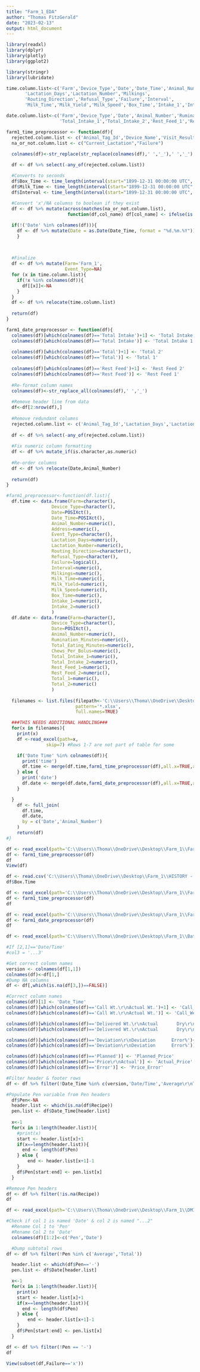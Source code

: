 ---
title: "Farm_1_EDA"
author: "Thomas FitzGerald"
date: "2023-02-13"
output: html_document
---

```{r}
library(readxl)
library(dplyr)
library(plotly)
library(ggplot2)

library(stringr)
library(lubridate)
```

```{r}

time.column.list<-c('Farm','Device_Type','Date','Date_Time','Animal_Number','Address','Event_Type',
       'Lactation_Days','Lactation_Number','Milkings',
       'Routing_Direction','Refusal_Type','Failure','Interval',
       'Milk_Time','Milk_Yield','Milk_Speed','Box_Time','Intake_1','Intake_2')

date.column.list<-c('Farm','Device_Type','Date','Animal_Number','Rumination_Minutes','Total_Eating_Minutes','Chews_Per_Bolus',
                    'Total_Intake_1','Total_Intake_2','Rest_Feed_1','Rest_Feed_2','Total_1','Total_2')

farm1_time_preprocessor <- function(df){
  rejected.column.list <- c('Animal_Tag_Id','Device_Name','Visit_Result')
  na_or_not.column.list <- c("Current_Lactation","Failure")
  
  colnames(df)<-str_replace(str_replace(colnames(df),' ','_'),' ','_')

  df <- df %>% select(-any_of(rejected.column.list))

  #Converts to seconds
  df$Box_Time <- time_length(interval(start="1899-12-31 00:00:00 UTC", end=df$Box_Time)) /60 #Assumed minute:second
  df$Milk_Time <- time_length(interval(start="1899-12-31 00:00:00 UTC", end=df$Milk_Time)) /60 #Assumed minute:second
  df$Interval <- time_length(interval(start="1899-12-31 00:00:00 UTC", end=df$Interval)) #Assumed hour:minute
  
  #Convert 'x'/NA columns to boolean if they exist
  df <- df %>% mutate(across(matches(na_or_not.column.list),
                       function(df,col_name) df[col_name] <- ifelse(is.na(df[col_name]),0,1)))

  if(!('Date' %in% colnames(df))){
    df <- df %>% mutate(Date = as.Date(Date_Time, format = "%d.%m.%Y"))
    }
  

  
  #Finalize
  df <- df %>% mutate(Farm='Farm_1',
                      Event_Type=NA)
  for (x in time.column.list){
    if(!x %in% colnames(df)){
      df[[x]]<-NA
    }
  }
  df <- df %>% relocate(time.column.list)
  
  return(df)
}

farm1_date_preprocessor <- function(df){
  colnames(df)[which(colnames(df)=='Total Intake')+1] <- 'Total Intake 2'
  colnames(df)[which(colnames(df)=='Total Intake')] <- 'Total Intake 1'
  
  colnames(df)[which(colnames(df)=='Total')+1] <- 'Total 2'
  colnames(df)[which(colnames(df)=='Total')] <- 'Total 1'
  
  colnames(df)[which(colnames(df)=='Rest Feed')+1] <- 'Rest Feed 2'
  colnames(df)[which(colnames(df)=='Rest Feed')] <- 'Rest Feed 1'
  
  #Re-format column names
  colnames(df)<-str_replace_all(colnames(df),' ','_')
  
  #Remove header line from data
  df<-df[2:nrow(df),]
  
  #Remove redundant columns
  rejected.column.list <- c('Animal_Tag_Id','Lactation_Days','Lactation_Number')
  
  df <- df %>% select(-any_of(rejected.column.list))
  
  #Fix numeric column formatting
  df <- df %>% mutate_if(is.character,as.numeric)
  
  #Re-order columns
  df <- df %>% relocate(Date,Animal_Number)
  
  return(df)
}
```

```{r}
#farm1_preprocessor<-function(df.list){
  df.time <- data.frame(Farm=character(),
                 Device_Type=character(),
                 Date=POSIXct(),
                 Date_Time=POSIXct(),
                 Animal_Number=numeric(),
                 Address=numeric(),
                 Event_Type=character(),
                 Lactation_Days=numeric(),
                 Lactation_Number=numeric(),
                 Routing_Direction=character(),
                 Refusal_Type=character(),
                 Failure=logical(),
                 Interval=numeric(),
                 Milkings=numeric(),
                 Milk_Time=numeric(),
                 Milk_Yield=numeric(),
                 Milk_Speed=numeric(),
                 Box_Time=numeric(),
                 Intake_1=numeric(),
                 Intake_2=numeric()
                 )
  df.date <- data.frame(Farm=character(),
                 Device_Type=character(),
                 Date=POSIXct(),
                 Animal_Number=numeric(),
                 Rumination_Minutes=numeric(),
                 Total_Eating_Minutes=numeric(),
                 Chews_Per_Bolus=numeric(),
                 Total_Intake_1=numeric(),
                 Total_Intake_2=numeric(),
                 Rest_Feed_1=numeric(),
                 Rest_Feed_2=numeric(),
                 Total_1=numeric(),
                 Total_2=numeric()
                 )
  
  filenames <- list.files(filepath<-'C:\\Users\\Thoma\\OneDrive\\Desktop\\Farm_1\\',
                          pattern='*.xlsx',
                          full.names=TRUE)

  ###THIS NEEDS ADDITIONAL HANDLING###
  for(x in filenames){
    print(x)
    df <-read_excel(path=x,
               skip=7) #Rows 1-7 are not part of table for some 

    if('Date Time' %in% colnames(df)){
      print('time')
      df.time <- merge(df.time,farm1_time_preprocessor(df),all.x=TRUE,all.y=TRUE)
    } else {
      print('date')
      df.date <- merge(df.date,farm1_date_preprocessor(df),all.x=TRUE,all.y=TRUE)
    }

  }
    df <- full_join(
      df.time,
      df.date,
      by = c('Date','Animal_Number')
    )
    return(df)
#}

```


```{r}
df <- read_excel(path='C:\\Users\\Thoma\\OneDrive\\Desktop\\Farm_1\\Farm1 Milking 4.xlsx',skip=7)
df <- farm1_time_preprocessor(df)
df
View(df)
```



```{r}
df <- read.csv('C:\\Users\\Thoma\\OneDrive\\Desktop\\Farm_1\\HISTORY - Milking SHORT-1-4 days 2_17_2023.csv')
df$Box.Time

```

```{r}
df <- read_excel(path='C:\\Users\\Thoma\\OneDrive\\Desktop\\Farm_1\\Farm1 10-21-2022 Milking.xlsx',skip=7)
df <- farm1_time_preprocessor(df)
df
```

```{r}
df <- read_excel(path='C:\\Users\\Thoma\\OneDrive\\Desktop\\Farm_1\\Farm1 11-17 to 12-16-22 Feeding.xlsx',skip=7)
df <- farm1_date_preprocessor(df)
df
```
```{r}
df <- read_excel(path='C:\\Users\\Thoma\\OneDrive\\Desktop\\Farm_1\\Batch delivered history 120 days 2-17-23.xlsx')

#If [2,1]=='Date/Time'
#col3 = '...3'

#Get correct column names
version <- colnames(df[1,1])
colnames(df)<-df[1,]
#Dump NA columns
df <- df[,which(is.na(df[3,])==FALSE)]

#Correct column names
colnames(df)[1] <- 'Date_Time'
colnames(df)[which(colnames(df)=='Call Wt.\r\nActual Wt.')+1] <- 'Call_Weight_Dry'
colnames(df)[which(colnames(df)=='Call Wt.\r\nActual Wt.')] <- 'Call_Weight_Actual'

colnames(df)[which(colnames(df)=='Delivered Wt.\r\nActual       Dry\r\nWt.       Wt.')+1] <- 'Delivered_Weight_Dry'
colnames(df)[which(colnames(df)=='Delivered Wt.\r\nActual       Dry\r\nWt.       Wt.')] <- 'Delivered_Weight_Actual'

colnames(df)[which(colnames(df)=='Deviation\r\nDeviation      Error%')+1] <- 'Deviation_Error_Percent'
colnames(df)[which(colnames(df)=='Deviation\r\nDeviation      Error%')] <- 'Deviation'

colnames(df)[which(colnames(df)=='Planned')] <- 'Planned_Price'
colnames(df)[which(colnames(df)=='Price\r\nActual')] <- 'Actual_Price'
colnames(df)[which(colnames(df)=='Error')] <- 'Price_Error'

#Filter header & footer rows
df <- df %>% filter(!Date_Time %in% c(version,'Date/Time','Average\r\nTotal'))

#Populate Pen variable from Pen headers
  df$Pen<-NA
  header.list <- which(is.na(df$Recipe))
  pen.list <- df$Date_Time[header.list]
  
  x<-1
  for(x in 1:length(header.list)){
    #print(x)
    start <- header.list[x]+1
    if(x==length(header.list)){
      end <- length(df$Pen)
    } else {
        end <- header.list[x+1]-1
    }
    df$Pen[start:end] <- pen.list[x]
  }

#Remove Pen headers
df <- df %>% filter(!is.na(Recipe))
df
```

```{r}
df <- read_excel(path='C:\\Users\\Thoma\\OneDrive\\Desktop\\Farm_1\\DMI 60 days 10-16-22.xls')

#Check if col 1 is named 'Date' & col 2 is named "...2"
  #Rename Col 1 to 'Pen'
  #Rename Col 2 to 'Date'
  colnames(df)[1:2]<-c('Pen','Date')

  #Dump subtotal rows
df <- df %>% filter(!Pen %in% c('Average','Total'))

  header.list <- which(df$Pen=='-')
  pen.list <- df$Date[header.list]

  x<-1
  for(x in 1:length(header.list)){
    print(x)
    start <- header.list[x]+1
    if(x==length(header.list)){
      end <- length(df$Pen)
    } else {
        end <- header.list[x+1]-1
    }
    df$Pen[start:end] <- pen.list[x]
  }

df <- df %>% filter(!Pen == '-')
df


```




```{r}
View(subset(df,Failure=='x'))
```




